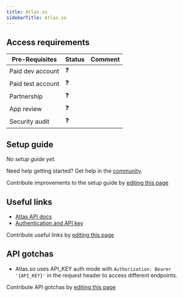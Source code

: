 ```yaml
---
title: Atlas.so
sidebarTitle: Atlas.so
---
```



<Overview />
<PreBuiltTooling />
<PreBuiltUseCases />

## Access requirements
| Pre-Requisites | Status | Comment|
| - | - | - |
| Paid dev account | ❓ |  |
| Paid test account | ❓ |  |
| Partnership | ❓ | |
| App review | ❓ |  |
| Security audit | ❓ | |

## Setup guide

_No setup guide yet._

<Tip>Need help getting started? Get help in the [community](https://nango.dev/slack).</Tip>

<Note>Contribute improvements to the setup guide by [editing this page](https://github.com/nangohq/nango/tree/master/docs-v2/integrations/all/atlas-so.mdx)</Note>

## Useful links

-   [Atlas API docs](https://developers.atlas.so/reference/getting-started-with-your-api)
-   [Authentication and API key](https://developers.atlas.so/reference/getting-started-with-your-api)

<Note>Contribute useful links by [editing this page](https://github.com/nangohq/nango/tree/master/docs-v2/integrations/all/atlas-so.mdx)</Note>

## API gotchas

- Atlas.so uses API_KEY auth mode with `Authorization: Bearer '{API_KEY}'` in the request header to access different endpoints.

<Note>Contribute API gotchas by [editing this page](https://github.com/nangohq/nango/tree/master/docs-v2/integrations/all/atlas-so.mdx)</Note>
